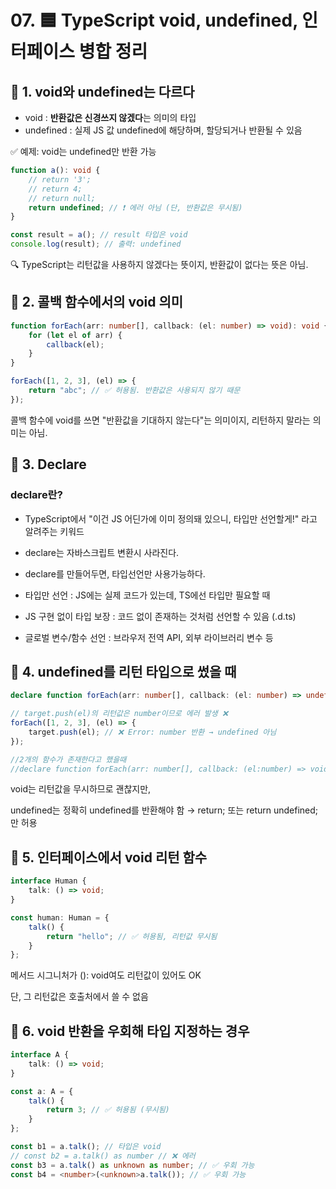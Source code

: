 # 07. 🟦 TypeScript void, undefined, 인터페이스 병합 정리

## 📌 1. void와 undefined는 다르다

- void : **반환값은 신경쓰지 않겠다**는 의미의 타입
- undefined : 실제 JS 값 undefined에 해당하며, 할당되거나 반환될 수 있음

✅ 예제: void는 undefined만 반환 가능

```ts
function a(): void {
	// return '3';
	// return 4;
	// return null;
	return undefined; // ❗ 에러 아님 (단, 반환값은 무시됨)
}

const result = a(); // result 타입은 void
console.log(result); // 출력: undefined
```

🔍 TypeScript는 리턴값을 사용하지 않겠다는 뜻이지,
반환값이 없다는 뜻은 아님.

## 📌 2. 콜백 함수에서의 void 의미

```ts
function forEach(arr: number[], callback: (el: number) => void): void {
	for (let el of arr) {
		callback(el);
	}
}

forEach([1, 2, 3], (el) => {
	return "abc"; // ✅ 허용됨. 반환값은 사용되지 않기 때문
});
```

콜백 함수에 void를 쓰면 "반환값을 기대하지 않는다"는 의미이지, 리턴하지 말라는 의미는 아님.

## 📌 3. Declare

### declare란?

- TypeScript에서 "이건 JS 어딘가에 이미 정의돼 있으니, 타입만 선언할게!" 라고 알려주는 키워드
- declare는 자바스크립트 변환시 사라진다.
- declare를 만들어두면, 타입선언만 사용가능하다.

- 타입만 선언 : JS에는 실제 코드가 있는데, TS에선 타입만 필요할 때
- JS 구현 없이 타입 보장 : 코드 없이 존재하는 것처럼 선언할 수 있음 (.d.ts)
- 글로벌 변수/함수 선언 : 브라우저 전역 API, 외부 라이브러리 변수 등

## 📌 4. undefined를 리턴 타입으로 썼을 때

```ts
declare function forEach(arr: number[], callback: (el: number) => undefined): void;

// target.push(el)의 리턴값은 number이므로 에러 발생 ❌
forEach([1, 2, 3], (el) => {
	target.push(el); // ❌ Error: number 반환 → undefined 아님
});

//2개의 함수가 존재한다고 했을때
//declare function forEach(arr: number[], callback: (el:number) => void): void 에러가 나지않음
```

void는 리턴값을 무시하므로 괜찮지만,

undefined는 정확히 undefined를 반환해야 함 → return; 또는 return undefined; 만 허용

## 📌 5. 인터페이스에서 void 리턴 함수

```ts
interface Human {
	talk: () => void;
}

const human: Human = {
	talk() {
		return "hello"; // ✅ 허용됨, 리턴값 무시됨
	}
};
```

메서드 시그니처가 (): void여도 리턴값이 있어도 OK

단, 그 리턴값은 호출처에서 쓸 수 없음

## 📌 6. void 반환을 우회해 타입 지정하는 경우

```ts
interface A {
	talk: () => void;
}

const a: A = {
	talk() {
		return 3; // ✅ 허용됨 (무시됨)
	}
};

const b1 = a.talk(); // 타입은 void
// const b2 = a.talk() as number // ❌ 에러
const b3 = a.talk() as unknown as number; // ✅ 우회 가능
const b4 = <number>(<unknown>a.talk()); // ✅ 우회 가능
```
